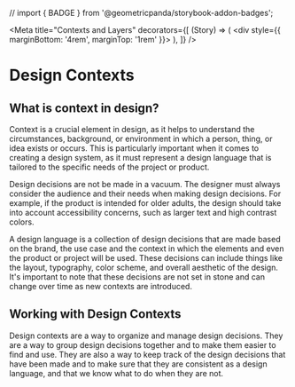 // import { BADGE } from '@geometricpanda/storybook-addon-badges';

<Meta
  title="Contexts and Layers"
  decorators={[
    (Story) => (
      <div style={{ marginBottom: '4rem', marginTop: '1rem' }}>
        <Story />
      </div>
    ),
  ]}
/>

# Design Contexts

## What is context in design?

Context is a crucial element in design, as it helps to understand the circumstances, background, or environment in which a person, thing, or idea exists or occurs. This is particularly important when it comes to creating a design system, as it must represent a design language that is tailored to the specific needs of the project or product.

Design decisions are not be made in a vacuum. The designer must always consider the audience and their needs when making design decisions. For example, if the product is intended for older adults, the design should take into account accessibility concerns, such as larger text and high contrast colors.

A design language is a collection of design decisions that are made based on the brand, the use case and the context in which the elements and even the product or project will be used. These decisions can include things like the layout, typography, color scheme, and overall aesthetic of the design. It's important to note that these decisions are not set in stone and can change over time as new contexts are introduced.

## Working with Design Contexts

Design contexts are a way to organize and manage design decisions. They are a way to group design decisions together and to make them easier to find and use. They are also a way to keep track of the design decisions that have been made and to make sure that they are consistent as a design language, and that we know what to do when they are not.
